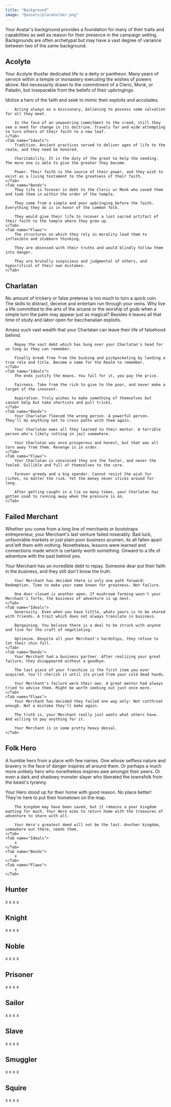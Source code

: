 ```yaml
---
title: "Background"
image: "@assets/placeholder.png"
---
```


Your Avatar's background provides a foundation for many of their traits and capabilities as well as reason for their presence in the campaign setting. Backgrounds are often archetypal but may have a vast degree of variance between two of the same background.

## Acolyte

Your Acolyte thusfar dedicated life to a deity or pantheon. Many years of service within a temple or monastery executing the wishes of powers above. Not necessarily drawn to the commitment of a Cleric, Monk, or Paladin, but inseparable from the beliefs of their upbringings.

<Tabs client:load>
    <Tab name="Goals">
        Idolize a hero of the faith and seek to mimic their exploits and accolades.
        
        Acting always as a missionary, believing to possess some salvation for all they meet.
        
        In the face of an unwavering commitment to the creed, still they see a need for change in its doctrine. Travels far and wide attempting to turn others of their faith to a new leaf.
    </Tab>
    <Tab name="Ideals">
        Tradition. Ancient practices served to deliver ages of life to the realm, and they need be honored.

        Charitability. It is the duty of the great to help the needing. The more one is able to give the greater they become.

        Power. Their faith is the source of their power, and they wish to exist as a living testament to the greatness of their faith.
    </Tab>
    <Tab name="Bonds">
        They life is forever in debt to the Cleric or Monk who saved them and took them in within the order of the temple.

        They come from a simple and poor upbringing before the faith. Everything they do is in honor of the common folk.

        They would give their life to recover a lost sacred artifact of their faith to the temple where they grew up.
    </Tab>
    <Tab name="Flaws">
        The structures on which they rely in morality lead them to inflexible and stubborn thinking.

        They are obsessed with their truths and would blindly follow them into danger.

        They are brutally suspicious and judgmental of others, and hypocritical of their own mistakes.
    </Tab>
</Tabs>

## Charlatan

No amount of trickery or false pretense is too much to turn a quick coin. The skills to distract, deceive and entertain run through your veins. Why live a life committed to the arts of the arcane or the worship of gods when a simple turn the palm may appear just as magical? Besides it leaves all that time of study and labor open for bacchanalian exploits.

<Tabs client:load>
    <Tab name="Goals">
        Amass such vast wealth that your Charlatan can leave their life of falsehood behind.

        Repay the vast debt which has hung over your Charlatan's head for as long as they can remember.

        Finally break free from the busking and pickpocketing by landing a true role and title. Become a name for the Realm to remember.
    </Tab>
    <Tab name="Ideals">
        The ends justify the means. You fall for it, you pay the price.

        Fairness. Take from the rich to give to the poor, and never make a target of the innocent.

        Aspiration. Truly wishes to make something of themselves but cannot help but take shortcuts and pull tricks.
    </Tab>
    <Tab name="Bonds">
        Your Charlatan fleeced the wrong person. A powerful person. They'll do anything not to cross paths with them again.

        Your Charlatan owes all they learned to their mentor. A terrible person who's likely rotting in jail somewhere.

        Your Charlatan was once prosperous and honest, but that was all torn away from them. Revenge is in order.
    </Tab>
    <Tab name="Flaws">
        Your Charlatan is convinced they are the fooler, and never the fooled. Gullible and full of themselves to the core.

        Forever greedy and a big spender. Cannot resist the wish for riches, no matter the risk. Yet the money never sticks around for long.

        After getting caught in a lie so many times, your Charlatan has gotten used to running away when the pressure is on.
    </Tab>
</Tabs>


## Failed Merchant

Whether you come from a long line of merchants or bootstraps entrepreneur, your Merchant's last venture failed miserably. Bad luck, unfavorable markets or just plain poor business acumen, its all fallen apart and left them with nothing. Nonetheless, lessons were learned and connections made which is certainly worth something. Onward to a life of adventure with the past behind you.

<Tabs client:load>
    <Tab name="Goals">
        Your Merchant has an incredible debt to repay. Someone dear put their faith in the business, and they still don't know the truth.

        Your Merchant has decided there is only one path forward: Redemption. Time to make your name known for greatness. Not failure.

        One door closed is another open. If mushroom farming wasn't your Merchant's forte, the business of adventure is up next.
    </Tab>
    <Tab name="Ideals">
        Generosity. Even when you have little, whats yours is to be shared with friends. A trait which does not always translate in business.

        Bargaining. You believe there is a deal to be struck with anyone and live for the craft of negotiating.

        Optimism. Despite all your Merchant's hardships, they refuse to let their chin fall.
    </Tab>
    <Tab name="Bonds">
        Your Merchant had a business partner. After realizing your great failure, they disappeared without a goodbye.

        The last piece of your franchise is the first item you ever acquired. You'll cherish it until its pried from your cold dead hands.

        Your Merchant's failure were their own. A great mentor had always tried to advise them. Might be worth seeking out just once more.
    </Tab>
    <Tab name="Flaws">
        Your Merchant has decided they failed one way only: Not cutthroat enough. Not a mistake they'll make again.

        The truth is, your Merchant really just wants what others have. And willing to pay anything for it.

        Your Merchant is in some pretty heavy denial.
    </Tab>
</Tabs>

## Folk Hero

A humble hero from a place with few names. One whose selfless nature and bravery in the face of danger inspires all around them. Or perhaps a much more unlikely hero who nonetheless inspires awe amongst their peers. Or even a dark and shadowy monster slayer who liberated the townsfolk from the beast's tyranny.

<Tabs client:load>
    <Tab name="Goals">
        Your Hero stood up for their home with good reason. No place better! They're here to put their hometown on the map.

        The kingdom may have been saved, but it remains a poor kingdom wanting for much. Your Hero aims to return home with the treasures of adventure to share with all.

        Your Hero's greatest deed will not be the last. Another kingdom, somewhere out there, needs them.
    </Tab>
    <Tab name="Ideals">
        x
    </Tab>
    <Tab name="Bonds">
        x
    </Tab>
    <Tab name="Flaws">
        x
    </Tab>
</Tabs>

## Hunter

<Tabs client:load>
    <Tab name="Goals">
        x
    </Tab>
    <Tab name="Ideals">
        x
    </Tab>
    <Tab name="Bonds">
        x
    </Tab>
    <Tab name="Flaws">
        x
    </Tab>
</Tabs>

## Knight

<Tabs client:load>
    <Tab name="Goals">
        x
    </Tab>
    <Tab name="Ideals">
        x
    </Tab>
    <Tab name="Bonds">
        x
    </Tab>
    <Tab name="Flaws">
        x
    </Tab>
</Tabs>

## Noble

<Tabs client:load>
    <Tab name="Goals">
        x
    </Tab>
    <Tab name="Ideals">
        x
    </Tab>
    <Tab name="Bonds">
        x
    </Tab>
    <Tab name="Flaws">
        x
    </Tab>
</Tabs>

## Prisoner

<Tabs client:load>
    <Tab name="Goals">
        x
    </Tab>
    <Tab name="Ideals">
        x
    </Tab>
    <Tab name="Bonds">
        x
    </Tab>
    <Tab name="Flaws">
        x
    </Tab>
</Tabs>

## Sailor

<Tabs client:load>
    <Tab name="Goals">
        x
    </Tab>
    <Tab name="Ideals">
        x
    </Tab>
    <Tab name="Bonds">
        x
    </Tab>
    <Tab name="Flaws">
        x
    </Tab>
</Tabs>

## Slave

<Tabs client:load>
    <Tab name="Goals">
        x
    </Tab>
    <Tab name="Ideals">
        x
    </Tab>
    <Tab name="Bonds">
        x
    </Tab>
    <Tab name="Flaws">
        x
    </Tab>
</Tabs>

## Smuggler

<Tabs client:load>
    <Tab name="Goals">
        x
    </Tab>
    <Tab name="Ideals">
        x
    </Tab>
    <Tab name="Bonds">
        x
    </Tab>
    <Tab name="Flaws">
        x
    </Tab>
</Tabs>

## Squire

<Tabs client:load>
    <Tab name="Goals">
        x
    </Tab>
    <Tab name="Ideals">
        x
    </Tab>
    <Tab name="Bonds">
        x
    </Tab>
    <Tab name="Flaws">
        x
    </Tab>
</Tabs>
